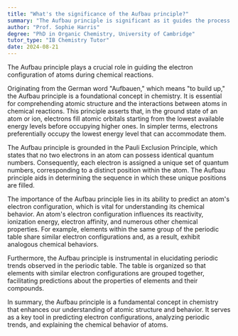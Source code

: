 ```yaml
---
title: "What's the significance of the Aufbau principle?"
summary: "The Aufbau principle is significant as it guides the process of electron configuration in atoms during chemical reactions."
author: "Prof. Sophie Harris"
degree: "PhD in Organic Chemistry, University of Cambridge"
tutor_type: "IB Chemistry Tutor"
date: 2024-08-21
---
```


The Aufbau principle plays a crucial role in guiding the electron configuration of atoms during chemical reactions.

Originating from the German word "Aufbauen," which means "to build up," the Aufbau principle is a foundational concept in chemistry. It is essential for comprehending atomic structure and the interactions between atoms in chemical reactions. This principle asserts that, in the ground state of an atom or ion, electrons fill atomic orbitals starting from the lowest available energy levels before occupying higher ones. In simpler terms, electrons preferentially occupy the lowest energy level that can accommodate them.

The Aufbau principle is grounded in the Pauli Exclusion Principle, which states that no two electrons in an atom can possess identical quantum numbers. Consequently, each electron is assigned a unique set of quantum numbers, corresponding to a distinct position within the atom. The Aufbau principle aids in determining the sequence in which these unique positions are filled.

The importance of the Aufbau principle lies in its ability to predict an atom's electron configuration, which is vital for understanding its chemical behavior. An atom's electron configuration influences its reactivity, ionization energy, electron affinity, and numerous other chemical properties. For example, elements within the same group of the periodic table share similar electron configurations and, as a result, exhibit analogous chemical behaviors.

Furthermore, the Aufbau principle is instrumental in elucidating periodic trends observed in the periodic table. The table is organized so that elements with similar electron configurations are grouped together, facilitating predictions about the properties of elements and their compounds.

In summary, the Aufbau principle is a fundamental concept in chemistry that enhances our understanding of atomic structure and behavior. It serves as a key tool in predicting electron configurations, analyzing periodic trends, and explaining the chemical behavior of atoms.
    